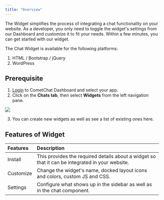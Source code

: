 ```yaml
---
title: "Overview"
---
```


The Widget simplifies the process of integrating a chat functionality on your website. As a developer, you only need to toggle the widget's settings from our Dashboard and customize it to fit your needs. Within a few minutes, you can get started with our widget.

The Chat Widget is available for the following platforms:

1. HTML / Bootstrap / jQuery
2. WordPress

## Prerequisite

1. [Login](https://app.cometchat.com/login) to CometChat Dashboard and select your app.
2. Click on the **Chats tab**, then select **Widgets** from the left navigation pane.

<Frame>
  <img src="/images/22087faf-cometchat-dashboard-widget-landing-page-d80347fbe5aaaf9e51f67caace0e114c.png" />
</Frame>

3. You can create new widgets as well as see a list of existing ones here.

## Features of Widget

| Features  | Description                                                                                     |
| :--------- | :----------------------------------------------------------------------------------------------- |
| Install   | This provides the required details about a widget so that it can be integrated in your website. |
| Customize | Change the widget's name, docked layout icons and colors, custom JS and CSS.                    |
| Settings  | Configure what shows up in the sidebar as well as in the chat component.                        |
